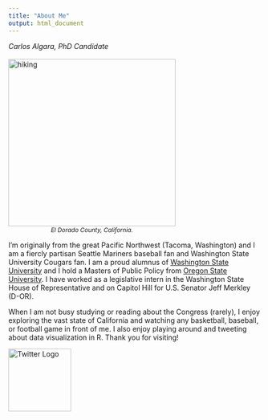```yaml
---
title: "About Me"
output: html_document
---
```


*Carlos Algara, PhD Candidate*
</script>
<br/><br/>
<div class="row">
<div class="col-xs-10 col-sm-5 text-center">
<img src="/Users/carlosalgara/Dropbox/Github_Website/calgara.github.io/figures/me_hiking.jpg" alt="hiking" style="width:333px;" align = "left"/> 
<div style='width: 333px; text-align: center; font-size: 85%;'>*El Dorado County, California.*</div>

</div>
I'm originally from the great Pacific Northwest (Tacoma, Washington) and I am a fiercly partisan Seattle Mariners baseball fan and Washington State University Cougars fan. I am a proud alumnus of [Washington State University](http://wsu.edu/) and I hold a Masters of Public Policy from [Oregon State University](http://liberalarts.oregonstate.edu/spp/). I have worked as a legislative intern in the Washington State House of Representative and on Capitol Hill for U.S. Senator Jeff Merkley (D-OR).
  
When I am not busy studying or reading about the Congress (rarely), I enjoy exploring the vast state of California and watching any basketball, baseball, or football game in front of me. I also enjoy playing around and tweeting about data visualization in R. Thank you for visiting!

<a href = "https://twitter.com/algaraca"><img src="/Users/carlosalgara/Dropbox/Github_Website/calgara.github.io/figures/twitter.png" alt="Twitter Logo" style="width:125px;" align ="left"></a>
